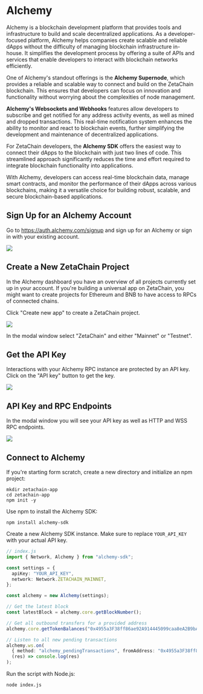 # Alchemy

Alchemy is a blockchain development platform that provides tools and
infrastructure to build and scale decentralized applications. As a
developer-focused platform, Alchemy helps companies create scalable and reliable
dApps without the difficulty of managing blockchain infrastructure in-house. It
simplifies the development process by offering a suite of APIs and services that
enable developers to interact with blockchain networks efficiently.

One of Alchemy's standout offerings is the **Alchemy Supernode**, which provides
a reliable and scalable way to connect and build on the ZetaChain blockchain.
This ensures that developers can focus on innovation and functionality without
worrying about the complexities of node management.

**Alchemy's Websockets and Webhooks** features allow developers to subscribe and
get notified for any address activity events, as well as mined and dropped
transactions. This real-time notification system enhances the ability to monitor
and react to blockchain events, further simplifying the development and
maintenance of decentralized applications.

For ZetaChain developers, the **Alchemy SDK** offers the easiest way to connect
their dApps to the blockchain with just two lines of code. This streamlined
approach significantly reduces the time and effort required to integrate
blockchain functionality into applications.

With Alchemy, developers can access real-time blockchain data, manage smart
contracts, and monitor the performance of their dApps across various
blockchains, making it a versatile choice for building robust, scalable, and
secure blockchain-based applications.

## Sign Up for an Alchemy Account

Go to https://auth.alchemy.com/signup and sign up for an Alchemy or sign in with
your existing account.

![](/img/docs/alchemy-0.png)

## Create a New ZetaChain Project

In the Alchemy dashboard you have an overview of all projects currently set up
in your account. If you're building a universal app on ZetaChain, you might want
to create projects for Ethereum and BNB to have access to RPCs of connected
chains.

Click "Create new app" to create a ZetaChain project.

![](/img/docs/alchemy-1.png)

In the modal window select "ZetaChain" and either "Mainnet" or "Testnet".

## Get the API Key

Interactions with your Alchemy RPC instance are protected by an API key. Click
on the "API key" button to get the key.

![](/img/docs/alchemy-2.png)

## API Key and RPC Endpoints

In the modal window you will see your API key as well as HTTP and WSS RPC
endpoints.

![](/img/docs/alchemy-3.png)

## Connect to Alchemy

If you're starting form scratch, create a new directory and initialize an npm
project:

```
mkdir zetachain-app
cd zetachain-app
npm init -y
```

Use npm to install the Alchemy SDK:

```
npm install alchemy-sdk
```

Create a new Alchemy SDK instance. Make sure to replace `YOUR_API_KEY` with your
actual API key.

```ts
// index.js
import { Network, Alchemy } from "alchemy-sdk";

const settings = {
  apiKey: "YOUR_API_KEY",
  network: Network.ZETACHAIN_MAINNET,
};

const alchemy = new Alchemy(settings);

// Get the latest block
const latestBlock = alchemy.core.getBlockNumber();

// Get all outbound transfers for a provided address
alchemy.core.getTokenBalances("0x4955a3F38ff86ae92A914445099caa8eA2B9bA32").then(console.log);

// Listen to all new pending transactions
alchemy.ws.on(
  { method: "alchemy_pendingTransactions", fromAddress: "0x4955a3F38ff86ae92A914445099caa8eA2B9bA32" },
  (res) => console.log(res)
);
```

Run the script with Node.js:

```
node index.js
```
